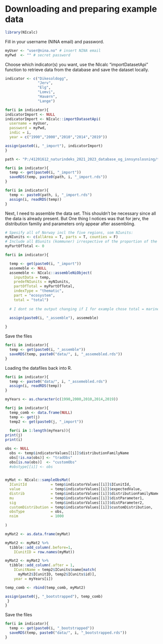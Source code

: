 # Downloading and preparing example data 

```r
library(NIcalc)
```

Fill in your username (NINA email) and password.
```r

myUser <- "user@nina.no" # insert NINA email
myPwd  <- "" # secret password

```

Choose which indicator(s) you want, use the NIcalc "importDatasetApi" function to retrieve data from the database and save the dataset locally.

```r
indicator <- c("Dikesoldogg",
               "Jerv",
               "Elg",
               "Lomvi",
               "Havørn",
               "Lange")

```

```r
for(i in indicator){
indicatorImport <- NULL
indicatorImport <- NIcalc::importDatasetApi(
  username = myUser,
  password = myPwd,
  indic = i,
  year = c("1990","2000","2010","2014","2019"))

assign(paste0(i, "_import"), indicatorImport)
}


```

```r
path <- "P:/41201612_naturindeks_2021_2023_database_og_innsynslosning/temp/"

for(i in indicator){
  temp <- get(paste0(i, "_import"))
  saveRDS(temp, paste0(path, i, "_import.rds"))
}

for(i in indicator){
  temp <- paste0(path, i, "_import.rds")
  assign(i, readRDS(temp))
}
```

Next, I need to assemble the data set. This shouldn't be necessary since all the data is already present. But One thing I notices was that for jerv, the distribution familiy and parameters only appear after assembling.

```r
# Spesify all of Norway incl the five regions, som NIunits:
myNIunits <- c(allArea = T, parts = T, counties = F)
# Include all BSunits (kommuner) irrespective of the proportion of the main ecosystems:
myPartOfTotal <- 0

for(i in indicator){

  temp <- get(paste0(i, "_import"))
  assemeble <- NULL
  assemeble <- NIcalc::assembleNiObject(
    inputData = temp,
    predefNIunits = myNIunits, 
    partOfTotal = myPartOfTotal, 
    indexType = "thematic",
    part = "ecosystem",
    total = "total")  
  
  # I dont se the output changing if I for example chose total = marine. Perhaps 'part' and 'total' only becomes an issue if partOfTotal != 0.
  
  assign(paste0(i, "_assemble"), assemeble)

}


```


Save the files 
```r

for(i in indicator){
  temp <- get(paste0(i, "_assemble"))
  saveRDS(temp, paste0("data/", i, "_assemebled.rds"))
}

```




Loading the datafiles back into R.
```r
for(i in indicator){
  temp <- paste0("data/", i, "_assemebled.rds")
  assign(i, readRDS(temp))
}
```


```r
myYears <- as.character(c(1990,2000,2010,2014,2019))

for(j in indicator){
  temp_comb <- data.frame(NULL)
  temp <- get(j)
  temp2 <- get(paste0(j, "_import"))
  
  for(i in 1:length(myYears)){
print(j)
print(i)

obs <- NULL
  obs <- temp$indicatorValues[[i]]$distributionFamilyName
  obs[!is.na(obs)] <- "tradObs"
  obs[is.na(obs)]  <- "customObs"
  #obstype[[i]] <- obs
  

myMat <- NIcalc::sampleObsMat(
  ICunitId           = temp$indicatorValues[[i]]$ICunitId, 
  value              = temp$indicatorValues[[i]]$expectedValue,
  distrib            = temp$indicatorValues[[i]]$distributionFamilyName,
  mu                 = temp$indicatorValues[[i]]$distParameter1,
  sig                = temp$indicatorValues[[i]]$distParameter2,
  customDistribution = temp$indicatorValues[[i]]$customDistribution,
  obsType            = obs,
  nsim               = 1000
          
)

myMat2 <- as.data.frame(myMat)

myMat2 <- myMat2 %>%
  tibble::add_column(.before=1,
    ICunitID = row.names(myMat))

myMat2 <- myMat2 %>%
  tibble::add_column(.after = 1,
    ICunitName = temp2$ICunits$name[match(
      myMat2$ICunitID, temp2$ICunits$id)],
    year = myYears[i]) 

temp_comb <- rbind(temp_comb, myMat2)

assign(paste0(j, "_bootstrapped"), temp_comb)
 }
}

```

Save the files 
```r

for(i in indicator){
  temp <- get(paste0(i, "_bootstrapped"))
  saveRDS(temp, paste0("data/", i, "_bootstrapped.rds"))
}

```
